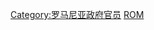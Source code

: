 {{Catnav|頁面分類|人物|各國人物|罗马尼亚人|羅馬尼亞政治人物}}
{{Catnav|頁面分類|人物|各國人物|各國政治人物|羅馬尼亞政治人物}}
{{Commonscat|Prime ministers of Romania}}

[[Category:罗马尼亚政府官员|Category:罗马尼亚政府官员]]
[[Category:各国总理|ROM]]